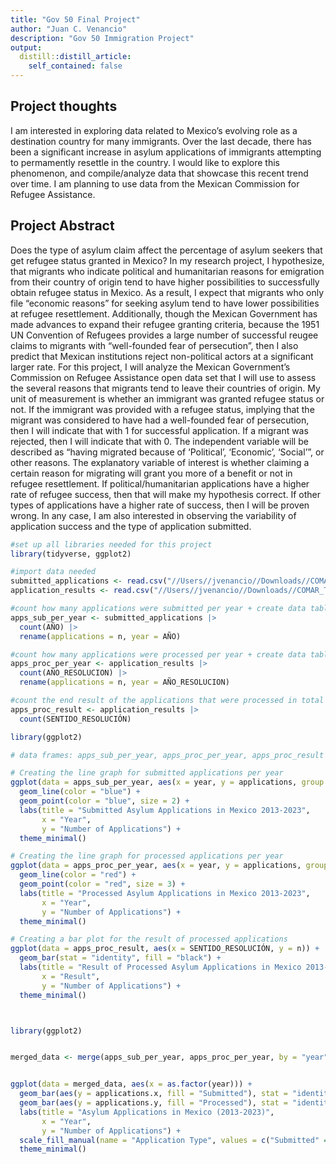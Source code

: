 ```yaml
---
title: "Gov 50 Final Project"
author: "Juan C. Venancio"
description: "Gov 50 Immigration Project"
output:
  distill::distill_article:
    self_contained: false
---
```




## Project thoughts

I am interested in exploring data related to Mexico's evolving role as a destination country for many immigrants. Over the last decade, there has been a significant increase in asylum applications of immigrants attempting to permamently resettle in the country. I would like to explore this phenomenon, and compile/analyze data that showcase this recent trend over time. I am planning to use data from the Mexican Commission for Refugee Assistance. 


## Project Abstract 

Does the type of asylum claim affect the percentage of asylum seekers that get refugee status granted in Mexico? In my research project, I hypothesize, that migrants who indicate political and humanitarian reasons for emigration from their country of origin tend to have higher possibilities to successfully obtain refugee status in Mexico. As a result, I expect that migrants who only file "economic reasons" for seeking asylum tend to have lower possibilities at refugee resettlement. Additionally, though the Mexican Government has made advances to expand their refugee granting criteria, because the 1951 UN Convention of Refugees provides a large number of successful reugee claims to migrants with "well-founded fear of persecution", then I also predict that Mexican institutions reject non-political actors at a significant larger rate. For this project, I will analyze the Mexican Government's Commission on Refugee Assistance open data set that I will use to assess the several reasons that migrants tend to leave their countries of origin. My unit of measurement is whether an immigrant was granted refugee status or not. If the immigrant was provided with a refugee status, implying that the migrant was considered to have had a well-founded fear of persecution, then I will indicate that with 1 for successful application. If a migrant was rejected, then I will indicate that with 0. The independent variable will be described as "having migrated because of 'Political', 'Economic', 'Social'", or other reasons. The explanatory variable of interest is whether claiming a certain reason for migrating will grant you more of a benefit or not in refugee resettlement. If political/humanitarian applications have a higher rate of refugee success, then that will make my hypothesis correct. If other types of applications have a higher rate of success, then I will be proven wrong. In any case, I am also interested in observing the variability of application success and the type of application submitted. 



```r
#set up all libraries needed for this project
library(tidyverse, ggplot2)

#import data needed
submitted_applications <- read.csv("//Users//jvenancio//Downloads//COMAR_Thesis_Data_Solicitudes.csv")
application_results <- read.csv("//Users//jvenancio//Downloads//COMAR_Thesis_Data_Resoluciones.csv")

```


```r
#count how many applications were submitted per year + create data table
apps_sub_per_year <- submitted_applications |> 
  count(AÑO) |> 
  rename(applications = n, year = AÑO)

```


```r
#count how many applications were processed per year + create data table
apps_proc_per_year <- application_results |>
  count(AÑO_RESOLUCION) |>
  rename(applications = n, year = AÑO_RESOLUCION)

```

```r
#count the end result of the applications that were processed in total from 2013-23
apps_proc_result <- application_results |>
  count(SENTIDO_RESOLUCIÓN) 

```


```r
library(ggplot2)

# data frames: apps_sub_per_year, apps_proc_per_year, apps_proc_result

# Creating the line graph for submitted applications per year
ggplot(data = apps_sub_per_year, aes(x = year, y = applications, group = 1)) +
  geom_line(color = "blue") +
  geom_point(color = "blue", size = 2) +
  labs(title = "Submitted Asylum Applications in Mexico 2013-2023",
       x = "Year",
       y = "Number of Applications") +
  theme_minimal()

# Creating the line graph for processed applications per year
ggplot(data = apps_proc_per_year, aes(x = year, y = applications, group = 1)) +
  geom_line(color = "red") +
  geom_point(color = "red", size = 3) +
  labs(title = "Processed Asylum Applications in Mexico 2013-2023",
       x = "Year",
       y = "Number of Applications") +
  theme_minimal()

# Creating a bar plot for the result of processed applications
ggplot(data = apps_proc_result, aes(x = SENTIDO_RESOLUCIÓN, y = n)) +
  geom_bar(stat = "identity", fill = "black") +
  labs(title = "Result of Processed Asylum Applications in Mexico 2013-2023",
       x = "Result",
       y = "Number of Applications") +
  theme_minimal()




```






```r

library(ggplot2)


merged_data <- merge(apps_sub_per_year, apps_proc_per_year, by = "year", all = TRUE)


ggplot(data = merged_data, aes(x = as.factor(year))) +
  geom_bar(aes(y = applications.x, fill = "Submitted"), stat = "identity", position = "dodge", width = 0.4) +
  geom_bar(aes(y = applications.y, fill = "Processed"), stat = "identity", position = "dodge", width = 0.4) +
  labs(title = "Asylum Applications in Mexico (2013-2023)",
       x = "Year",
       y = "Number of Applications") +
  scale_fill_manual(name = "Application Type", values = c("Submitted" = "blue", "Processed" = "red")) +
  theme_minimal()



```




